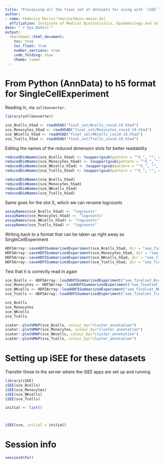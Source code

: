 ```yaml
---
title: "Processing all the final set of datasets for using with `iSEE`"
author:
- name: Federico Marini^[marinif@uni-mainz.de]
  affiliation: Institute of Medical Biostatistics, Epidemiology and Informatics ([IMBEI, Mainz](https://www.unimedizin-mainz.de/imbei/imbei/welcome-page.html?L=1))
date: "`r Sys.Date()`"
output: 
  rmarkdown::html_document:
    toc: true
    toc_float: true
    number_sections: true
    code_folding: show
    theme: lumen
---
```


# From Python (AnnData) to h5 format for SingleCellExperiment

Reading in, via `zellkonverter`.

```r
library(zellkonverter)

sce_Bcells_h5ad <- readH5AD("final_set/Bcells_covid-19.h5ad")
sce_Monocytes_h5ad <- readH5AD("final_set/Monocytes_covid-19.h5ad")
sce_NKcells_h5ad <- readH5AD("final_set/NKcells_covid-19.h5ad")
sce_Tcells_h5ad <- readH5AD("final_set/Tcells_covid-19.h5ad")
```

Editing the names of the reduced dimension slots for better readability

```r
reducedDimNames(sce_Bcells_h5ad) <- toupper(gsub(pattern = "^X_", "", reducedDimNames(sce_Bcells_h5ad)))
reducedDimNames(sce_Monocytes_h5ad) <- toupper(gsub(pattern = "^X_", "", reducedDimNames(sce_Monocytes_h5ad)))
reducedDimNames(sce_NKcells_h5ad) <- toupper(gsub(pattern = "^X_", "", reducedDimNames(sce_NKcells_h5ad)))
reducedDimNames(sce_Tcells_h5ad) <- toupper(gsub(pattern = "^X_", "", reducedDimNames(sce_Tcells_h5ad)))

reducedDimNames(sce_Bcells_h5ad) 
reducedDimNames(sce_Monocytes_h5ad) 
reducedDimNames(sce_NKcells_h5ad) 
reducedDimNames(sce_Tcells_h5ad) 
```

Same goes for the slot X, which we can rename logcounts

```r
assayNames(sce_Bcells_h5ad) <- "logcounts"
assayNames(sce_Monocytes_h5ad) <- "logcounts"
assayNames(sce_NKcells_h5ad) <- "logcounts"
assayNames(sce_Tcells_h5ad) <- "logcounts"
```


Writing back to a format that can be taken up right away as SingleCellExperiment

```r
HDF5Array::saveHDF5SummarizedExperiment(sce_Bcells_h5ad, dir = "see_finalset_Bcells", replace = TRUE)
HDF5Array::saveHDF5SummarizedExperiment(sce_Monocytes_h5ad, dir = "see_finalset_Monocytes", replace = TRUE)
HDF5Array::saveHDF5SummarizedExperiment(sce_NKcells_h5ad, dir = "see_finalset_NKcells", replace = TRUE)
HDF5Array::saveHDF5SummarizedExperiment(sce_Tcells_h5ad, dir = "see_finalset_Tcells", replace = TRUE)
```

Test that it is correctly read in again

```r
sce_Bcells <- HDF5Array::loadHDF5SummarizedExperiment("see_finalset_Bcells")
sce_Monocytes <- HDF5Array::loadHDF5SummarizedExperiment("see_finalset_Monocytes")
sce_NKcells <- HDF5Array::loadHDF5SummarizedExperiment("see_finalset_NKcells")
sce_Tcells <- HDF5Array::loadHDF5SummarizedExperiment("see_finalset_Tcells")

sce_Bcells
sce_Monocytes
sce_NKcells
sce_Tcells

scater::plotUMAP(sce_Bcells, colour_by="cluster_annotation")
scater::plotUMAP(sce_Monocytes, colour_by="cluster_annotation")
scater::plotUMAP(sce_NKcells, colour_by="cluster_annotation")
scater::plotUMAP(sce_Tcells, colour_by="cluster_annotation")
```

# Setting up iSEE for these datasets

Transfer these to the server where the iSEE apps are set up and running

```r
library(iSEE)
iSEE(sce_Bcells)
iSEE(sce_Monocytes)
iSEE(sce_NKcells)
iSEE(sce_Tcells)
```


```r

initial <- list()



iSEE(sce, initial = initial)
```

# Session info {-}

```r
sessionInfo()
```


